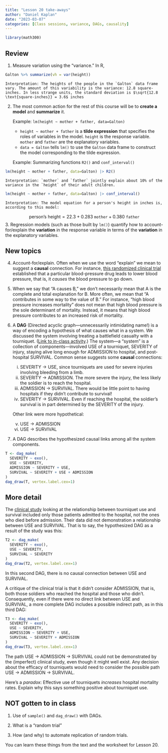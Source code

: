 ```yaml
---
title: "Lesson 20 take-aways"
author: "Daniel Kaplan"
date: "2023-03-07"
categories: [Class sessions, variance, DAGs, causality]
---
```


```r
library(math300)
```

## Review

1. Measure variation using the "variance." In R, 

```r
Galton %>% summarize(vh = var(height))
```
    Interpretation: The heights of the people in the `Galton` data frame vary. The amount of this variability is the variance: 12.8 square-inches. In less strange units, the standard deviation is $\sqrt{12.8 \text{square-inches}} = 3.6$ inches

2. The most common action for the rest of this course will be to **create a model** and **summarize** it.

    Example: `lm(height ~ mother + father, data=Galton)`

    - `height ~ mother + father` is a **tilde expression** that specifies the roles of variables in the model. `height` is the response variable. `mother` and `father` are the explanatory variables.
    - `data = Galton` tells `lm()` to use the `Galton` data frame to construct the model corresponding to the tilde expression.
        
    Example: Summarizing functions `R2()` and `conf_interval()`
    
```r
lm(height ~ mother + father, data=Galton) |> R2()
```

    Interpretation: `mother` and `father` jointly explain about 10% of the variance in the `height` of their adult children.

```r
lm(height ~ mother + father, data=Galton) |> conf_interval()
```

    Interpretation: The model equation for a person's height in inches is, according to this model:

$$\text{person's height} = 22.3 + 0.283\ \mathtt{mother} + 0.380\ \mathtt{father}$$
3. Regression models (such as those built by `lm()`) quantify how to account-for/explain the **variation** in the response variable in terms of the **variation** in the explanatory variables. 

## New topics

4. Account-for/explain. Often when we use the word "explain" we mean to suggest a **causal** connection. For instance, [this randomized clinical trial](www/1-s2.0-S0140673697053816-main.pdf) established that a particular blood-pressure drug leads to lower blood pressure, that is, it *causes* the blood pressure to go down. 

5. When we say that "A causes B," we don't necessarily mean that A is the complete and total explanation for B. More often, we mean that "A contributes in some way to the value of B." For instance, "high blood pressure increases mortality" does not mean that high blood pressure is the sole determinant of mortality. Instead, it means that high blood pressure contributes to an increased risk of mortality.

6. A **DAG** (Directed acyclic graph---unnecessarily intimidating name!) is a way of encoding a hypothesis of what causes what in a system. We discussed the system involving treating a battlefield casualty with a tourniquet. ([Link to in-class activity](https://dtkaplan.github.io/Math-300Z/Day-by-day/Lesson-20/Life-savers.html).) The system---a "system" is a collection of components---involved USE of a tourniquet, SEVERITY of injury, staying alive long enough for ADMISSION to hospital, and post-hospital SURVIVAL. Common sense suggests some **causal** connections:

    i. SEVERITY $\longrightarrow$ USE, since tourniquets are used for severe injuries involving bleeding from a limb.
    ii. SEVERITY $\longrightarrow$ ADMISSION. The more severe the injury, the less likely the soldier is to reach the hospital.
    iii. ADMISSION $\longrightarrow$ SURVIVAL. There would be little point to having hospitals if they didn't contribute to survival!
    iv. SEVERITY $\longrightarrow$ SURVIVAL. Even if reaching the hospital, the soldier's survival is in part determined by the SEVERITY of the injury.
    
    Other link were more hypothetical:
    
    v. USE $\longrightarrow$ ADMISSION
    vi. USE $\longrightarrow$ SURVIVAL
    
7. A DAG describes the hypothesized causal links among all the system components.

```r
T <- dag_make(
  SEVERITY ~ exo(),
  USE ~ SEVERITY,
  ADMISSION ~ SEVERITY + USE,
  SURVIVAL ~ SEVERITY + USE + ADMISSION
)
dag_draw(T, vertex.label.cex=1)
```
::: {.callout-note}
## More detail

The [clinical study](https://www.annemergmed.com/article/S0196-0644(14)01408-5/fulltext) looking at the relationship between tourniquet use and survival included only those patients admitted to the hospital, not the ones who died before admission. Their data did not demonstration a relationship between USE and SURVIVAL. That is to say, the hypothesized DAG as a result of the study was this:

```r
T2 <- dag_make(
  SEVERITY ~ exo(),
  USE ~ SEVERITY,
  SURVIVAL ~ SEVERITY
)
dag_draw(T2, vertex.label.cex=1)
```

In this second DAG, there is no causal connection between USE and SURVIVAL.

A critique of the clinical trial is that it didn't consider ADMISSION, that is, both those soldiers who reached the hospital and those who didn't. Consequently, even if there were no direct link between USE and SURVIVAL, a more complete DAG includes a possible indirect path, as in this third DAG:

```r
T3 <- dag_make(
  SEVERITY ~ exo(),
  USE ~ SEVERITY,
  ADMISSION ~ SEVERITY + USE,
  SURVIVAL ~ SEVERITY + ADMISSION
)
dag_draw(T3, vertex.label.cex=1)
```

The path USE $\longrightarrow$ ADMISSION $\longrightarrow$ SURVIVAL could not be demonstrated by the (imperfect) clinical study, even though it might well exist. Any decision about the efficacy of tourniquets would need to consider the possible path USE $\longrightarrow$ ADMISSION $\longrightarrow$ SURVIVAL.

Here's a *paradox*: Effective use of tourniquets *increases* hospital mortality rates. Explain why this says something positive about tourniquet use. 

:::

## NOT gotten to in class

1. Use of `sample()` and `dag_draw()` with DAGs.

2. What is a "random trial"

3. How (and why) to automate replication of random trials. 

You can learn these things from the text and the worksheet for Lesson 20.


